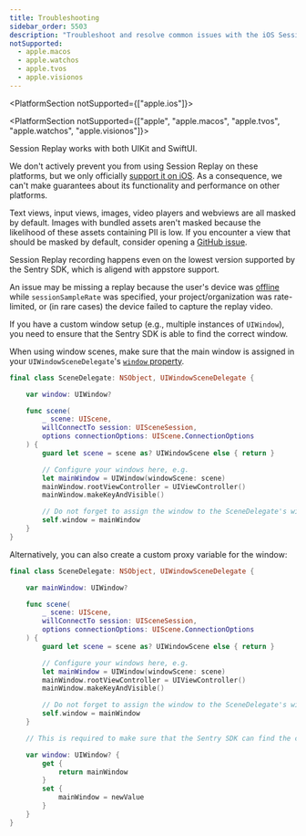 ```yaml
---
title: Troubleshooting
sidebar_order: 5503
description: "Troubleshoot and resolve common issues with the iOS Session Replay."
notSupported:
  - apple.macos
  - apple.watchos
  - apple.tvos
  - apple.visionos
---
```


<PlatformSection notSupported={["apple.ios"]}>

<Include name="apple-session-replay-support-alert" />

</PlatformSection>

<PlatformSection notSupported={["apple", "apple.macos", "apple.tvos", "apple.watchos", "apple.visionos"]}>

<Expandable title="Does Session Replay work with UIKit, SwiftUI or AppKit?" permalink>

Session Replay works with both UIKit and SwiftUI.

</Expandable>

<Expandable title="Does Session Replay work on macOS, watchOS, tvOS and visionOS?" permalink>

We don't actively prevent you from using Session Replay on these platforms, but we only officially [support it on iOS](/platforms/apple/guides/ios/session-replay/). As a consequence, we can't make guarantees about its functionality and performance on other platforms.

</Expandable>

<Expandable title="Why are parts of my replay not masked?" permalink>

Text views, input views, images, video players and webviews are all masked by default. Images with bundled assets aren't masked because the likelihood of these assets containing PII is low. If you encounter a view that should be masked by default, consider opening a [GitHub issue](https://github.com/getsentry/sentry-cocoa/issues).

</Expandable>

<Expandable title="What's the lowest version of iOS supported?" permalink>

Session Replay recording happens even on the lowest version supported by the Sentry SDK, which is aligend with appstore support.

</Expandable>

<Expandable title="Why is my issue missing a replay?" permalink>

An issue may be missing a replay because the user's device was [offline](/product/explore/session-replay/mobile#frequently-asked-questions) while `sessionSampleRate` was specified, your project/organization was rate-limited, or (in rare cases) the device failed to capture the replay video.

</Expandable>

<Expandable title="Session Replay is not recording with custom window setup" permalink>

If you have a custom window setup (e.g., multiple instances of `UIWindow`), you need to ensure that the Sentry SDK is able to find the correct window.

When using window scenes, make sure that the main window is assigned in your `UIWindowSceneDelegate`'s [`window` property](https://developer.apple.com/documentation/uikit/uiwindowscenedelegate/window).

```swift
final class SceneDelegate: NSObject, UIWindowSceneDelegate {

    var window: UIWindow?

    func scene(
        _ scene: UIScene,
        willConnectTo session: UISceneSession,
        options connectionOptions: UIScene.ConnectionOptions
    ) {
        guard let scene = scene as? UIWindowScene else { return }

        // Configure your windows here, e.g.
        let mainWindow = UIWindow(windowScene: scene)
        mainWindow.rootViewController = UIViewController()
        mainWindow.makeKeyAndVisible()

        // Do not forget to assign the window to the SceneDelegate's window property:
        self.window = mainWindow
    }
}
```

Alternatively, you can also create a custom proxy variable for the window:

```swift
final class SceneDelegate: NSObject, UIWindowSceneDelegate {

    var mainWindow: UIWindow?

    func scene(
        _ scene: UIScene,
        willConnectTo session: UISceneSession,
        options connectionOptions: UIScene.ConnectionOptions
    ) {
        guard let scene = scene as? UIWindowScene else { return }

        // Configure your windows here, e.g.
        let mainWindow = UIWindow(windowScene: scene)
        mainWindow.rootViewController = UIViewController()
        mainWindow.makeKeyAndVisible()

        // Do not forget to assign the window to the SceneDelegate's window property:
        self.window = mainWindow
    }

    // This is required to make sure that the Sentry SDK can find the correct window:

    var window: UIWindow? {
        get {
            return mainWindow
        }
        set {
            mainWindow = newValue
        }
    }
}
```

</Expandable>

</PlatformSection>